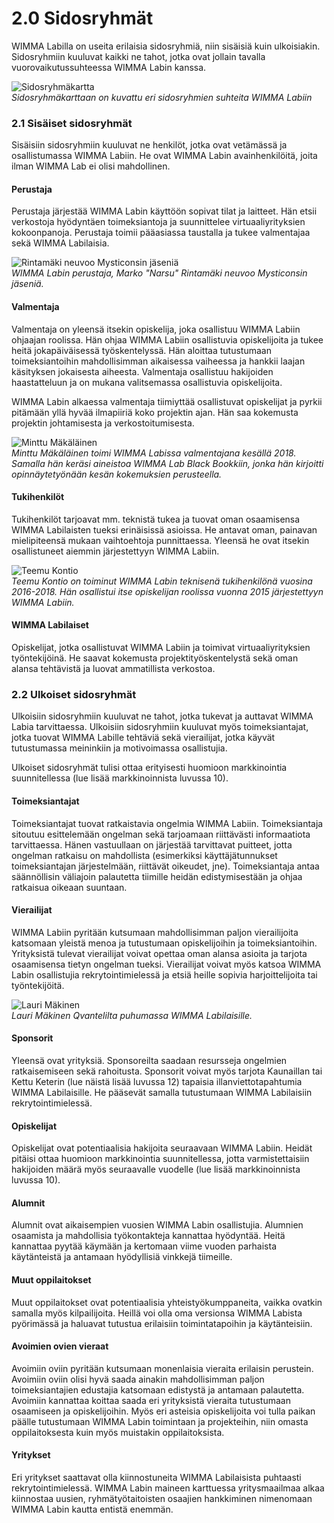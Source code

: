 # 2.0 Sidosryhmät
WIMMA Labilla on useita erilaisia sidosryhmiä, niin sisäisiä kuin ulkoisiakin. Sidosryhmiin kuuluvat kaikki ne tahot, jotka ovat jollain tavalla vuorovaikutussuhteessa WIMMA Labin kanssa.

![Sidosryhmäkartta](/assets/Black-Book-Images/image004.jpg)  
*Sidosryhmäkarttaan on kuvattu eri sidosryhmien suhteita WIMMA Labiin*

### 2.1 Sisäiset sidosryhmät
Sisäisiin sidosryhmiin kuuluvat ne henkilöt, jotka ovat vetämässä ja osallistumassa WIMMA Labiin. He ovat WIMMA Labin avainhenkilöitä, joita ilman WIMMA Lab ei olisi mahdollinen.

#### Perustaja
Perustaja järjestää WIMMA Labin käyttöön sopivat tilat ja laitteet. Hän etsii verkostoja hyödyntäen toimeksiantoja ja suunnittelee virtuaaliyrityksien kokoonpanoja. Perustaja toimii pääasiassa taustalla ja tukee valmentajaa sekä WIMMA Labilaisia.

![Rintamäki neuvoo Mysticonsin jäseniä](/assets/Black-Book-Images/image005.jpg)  
*WIMMA Labin perustaja, Marko "Narsu" Rintamäki neuvoo Mysticonsin jäseniä.*

#### Valmentaja
Valmentaja on yleensä itsekin opiskelija, joka osallistuu WIMMA Labiin ohjaajan roolissa. Hän ohjaa WIMMA Labiin osallistuvia opiskelijoita ja tukee heitä jokapäiväisessä työskentelyssä. Hän aloittaa tutustumaan toimeksiantoihin mahdollisimman aikaisessa vaiheessa ja hankkii laajan käsityksen jokaisesta aiheesta. Valmentaja osallistuu hakijoiden haastatteluun ja on mukana valitsemassa osallistuvia opiskelijoita. 

WIMMA Labin alkaessa valmentaja tiimiyttää osallistuvat opiskelijat ja pyrkii pitämään yllä hyvää ilmapiiriä koko projektin ajan. Hän saa kokemusta projektin johtamisesta ja verkostoitumisesta.

![Minttu Mäkäläinen](/assets/Black-Book-Images/image006.jpg)  
*Minttu Mäkäläinen toimi WIMMA Labissa valmentajana kesällä 2018. Samalla hän keräsi aineistoa WIMMA Lab Black Bookkiin, jonka hän kirjoitti opinnäytetyönään kesän kokemuksien perusteella.*

#### Tukihenkilöt 
Tukihenkilöt tarjoavat mm. teknistä tukea ja tuovat oman osaamisensa WIMMA Labilaisten tueksi erinäisissä asioissa. He antavat oman, painavan mielipiteensä mukaan vaihtoehtoja punnittaessa. Yleensä he ovat itsekin osallistuneet aiemmin järjestettyyn WIMMA Labiin.

![Teemu Kontio](/assets/Black-Book-Images/image007.jpg)   
*Teemu Kontio on toiminut WIMMA Labin teknisenä tukihenkilönä vuosina 2016-2018. Hän osallistui itse opiskelijan roolissa vuonna 2015 järjestettyyn WIMMA Labiin.*

#### WIMMA Labilaiset
Opiskelijat, jotka osallistuvat WIMMA Labiin ja toimivat virtuaaliyrityksien työntekijöinä. He saavat kokemusta projektityöskentelystä sekä oman alansa tehtävistä ja luovat ammatillista verkostoa.

### 2.2 Ulkoiset sidosryhmät
Ulkoisiin sidosryhmiin kuuluvat ne tahot, jotka tukevat ja auttavat WIMMA Labia tarvittaessa. Ulkoisiin sidosryhmiin kuuluvat myös toimeksiantajat, jotka tuovat WIMMA Labille tehtäviä sekä vierailijat, jotka käyvät tutustumassa meininkiin ja motivoimassa osallistujia.

Ulkoiset sidosryhmät tulisi ottaa erityisesti huomioon markkinointia suunnitellessa (lue lisää markkinoinnista luvussa 10).

#### Toimeksiantajat
Toimeksiantajat tuovat ratkaistavia ongelmia WIMMA Labiin. Toimeksiantaja sitoutuu esittelemään ongelman sekä tarjoamaan riittävästi informaatiota tarvittaessa. Hänen vastuullaan on järjestää tarvittavat puitteet, jotta ongelman ratkaisu on mahdollista (esimerkiksi käyttäjätunnukset toimeksiantajan järjestelmään, riittävät oikeudet, jne). Toimeksiantaja antaa säännöllisin väliajoin palautetta tiimille heidän edistymisestään ja ohjaa ratkaisua oikeaan suuntaan.

#### Vierailijat
WIMMA Labiin pyritään kutsumaan mahdollisimman paljon vierailijoita katsomaan yleistä menoa ja tutustumaan opiskelijoihin ja toimeksiantoihin. Yrityksistä tulevat vierailijat voivat opettaa oman alansa asioita ja tarjota osaamisensa tietyn ongelman tueksi. Vierailijat voivat myös katsoa WIMMA Labin osallistujia rekrytointimielessä ja etsiä heille sopivia harjoittelijoita tai työntekijöitä.

![Lauri Mäkinen](/assets/Black-Book-Images/image008.jpg)  
*Lauri Mäkinen Qvantelilta puhumassa WIMMA Labilaisille.*

#### Sponsorit
Yleensä ovat yrityksiä. Sponsoreilta saadaan resursseja ongelmien ratkaisemiseen sekä rahoitusta. Sponsorit voivat myös tarjota Kaunaillan tai Kettu Keterin (lue näistä lisää luvussa 12) tapaisia illanviettotapahtumia WIMMA Labilaisille. He pääsevät samalla tutustumaan WIMMA Labilaisiin rekrytointimielessä.

#### Opiskelijat
Opiskelijat ovat potentiaalisia hakijoita seuraavaan WIMMA Labiin. Heidät pitäisi ottaa huomioon markkinointia suunnitellessa, jotta varmistettaisiin hakijoiden määrä myös seuraavalle vuodelle (lue lisää markkinoinnista luvussa 10).

#### Alumnit
Alumnit ovat aikaisempien vuosien WIMMA Labin osallistujia. Alumnien osaamista ja mahdollisia työkontakteja kannattaa hyödyntää. Heitä kannattaa pyytää käymään ja kertomaan viime vuoden parhaista käytänteistä ja antamaan hyödyllisiä vinkkejä tiimeille.

#### Muut oppilaitokset
Muut oppilaitokset ovat potentiaalisia yhteistyökumppaneita, vaikka ovatkin samalla myös kilpailijoita. Heillä voi olla oma versionsa WIMMA Labista pyörimässä ja haluavat tutustua erilaisiin toimintatapoihin ja käytänteisiin.

#### Avoimien ovien vieraat
Avoimiin oviin pyritään kutsumaan monenlaisia vieraita erilaisin perustein. Avoimiin oviin olisi hyvä saada ainakin mahdollisimman paljon toimeksiantajien edustajia katsomaan edistystä ja antamaan palautetta. Avoimiin kannattaa koittaa saada eri yrityksistä vieraita tutustumaan osaamiseen ja opiskelijoihin. Myös eri asteisia opiskelijoita voi tulla paikan päälle tutustumaan WIMMA Labin toimintaan ja projekteihin, niin omasta oppilaitoksesta kuin myös muistakin oppilaitoksista.

#### Yritykset
Eri yritykset saattavat olla kiinnostuneita WIMMA Labilaisista puhtaasti rekrytointimielessä. WIMMA Labin maineen karttuessa yritysmaailmaa alkaa kiinnostaa uusien, ryhmätyötaitoisten osaajien hankkiminen nimenomaan WIMMA Labin kautta entistä enemmän.
